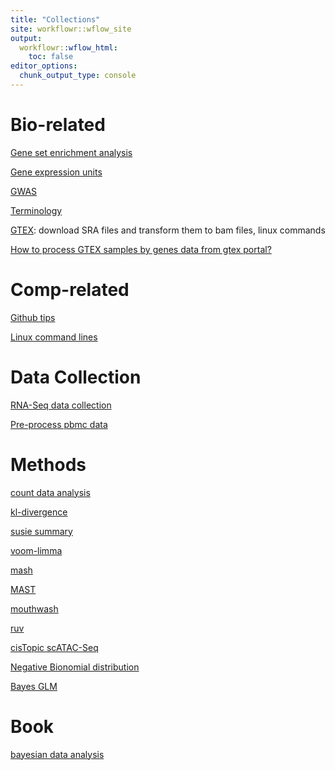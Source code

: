 ```yaml
---
title: "Collections"
site: workflowr::wflow_site
output:
  workflowr::wflow_html:
    toc: false
editor_options:
  chunk_output_type: console
---
```



# Bio-related

[Gene set enrichment analysis](gsea.html)

[Gene expression units](CPM.html)

[GWAS](GWAS.html)

[Terminology](terminology.html)

[GTEX](GTEX.html): download SRA files and transform them to bam files, linux commands

[How to process GTEX samples by genes data from gtex portal?](https://github.com/stephenslab/topics/blob/master/analysis/prepare_gtex.Rmd)


# Comp-related

[Github tips](githubtips.html)

[Linux command lines](command.html)


# Data Collection

[RNA-Seq data collection](DataCollection.html)

[Pre-process pbmc data](pbmcdata.html)


# Methods

[count data analysis](count.html)

[kl-divergence](kl.html)

[susie summary](susie.html)

[voom-limma](limma.html)

[mash](mash.html)

[MAST](MAST.html)

[mouthwash](mouthwash.html)

[ruv](ruv4.html)

[cisTopic scATAC-Seq](cisTopic.html)

[Negative Bionomial distribution](nb.html)

[Bayes GLM](bayesglm.html)

# Book

[bayesian data analysis](bda.html)
